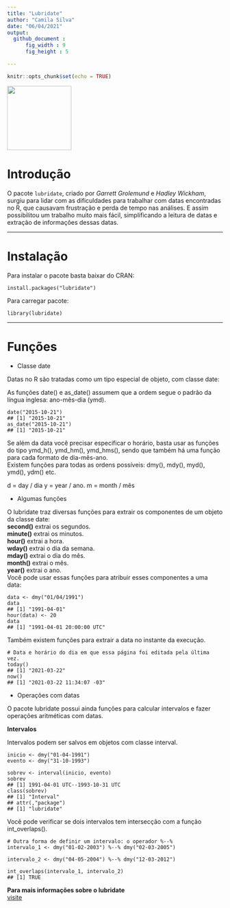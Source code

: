 ```yaml
---
title: "Lubridate"
author: "Camila Silva"
date: "06/04/2021"
output: 
  github_document :
      fig_width : 9
      fig_height : 5

---
```


```r
knitr::opts_chunk$set(echo = TRUE)
```

![](https://pbs.twimg.com/media/CQ5yCmvWoAAcTfI.png:large){width=150px}

# Introdução
O pacote ```lubridate```, criado por *Garrett Grolemund* e *Hadley Wickham*, surgiu para lidar com as dificuldades para trabalhar com datas encontradas no R, que causavam frustração e perda de tempo nas análises. E assim possibilitou um trabalho muito mais fácil, simplificando a leitura de datas e extração de informações dessas datas.

***

# Instalação
Para instalar o pacote basta baixar do CRAN:
```
install.packages("lubridate")
```
Para carregar pacote:
```
library(lubridate)
```
***

# Funções 
- Classe date           

Datas no R são tratadas como um tipo especial de objeto, com classe date:

As funções date() e as_date() assumem que a ordem segue o padrão da língua inglesa: ano-mês-dia (ymd).

```
date("2015-10-21")
## [1] "2015-10-21"
as_date("2015-10-21")
## [1] "2015-10-21"
```

Se além da data você precisar especificar o horário, basta usar as funções do tipo ymd_h(), ymd_hm(), ymd_hms(), sendo que também há uma função para cada formato de dia-mês-ano.           
Existem funções para todas as ordens possíveis: dmy(), mdy(), myd(), ymd(), ydm() etc.

d = day / dia
y = year / ano.
m = month / mês

-	Algumas funções

O lubridate traz diversas funções para extrair os componentes de um objeto da classe date:            
	**second()**  extrai os segundos.            
	**minute()**  extrai os minutos.           
  **hour()**  extrai a hora.           
	**wday()**  extrai o dia da semana.            
	**mday()**  extrai o dia do mês.           
	**month()**  extrai o mês.           
	**year()**  extrai o ano.            
Você pode usar essas funções para atribuir esses componentes a uma data:

```
data <- dmy("01/04/1991")
data
## [1] "1991-04-01"
hour(data) <- 20
data
## [1] "1991-04-01 20:00:00 UTC"
```

Também existem funções para extrair a data no instante da execução.

```
# Data e horário do dia em que essa página foi editada pela última vez.
today() 
## [1] "2021-03-22"
now()
## [1] "2021-03-22 11:34:07 -03"

```

-	Operações com datas

O pacote lubridate possui ainda funções para calcular intervalos e fazer operações aritméticas com datas.

**Intervalos**

Intervalos podem ser salvos em objetos com classe interval.

``` 
inicio <- dmy("01-04-1991")
evento <- dmy("31-10-1993")
 
sobrev <- interval(inicio, evento)
sobrev
## [1] 1991-04-01 UTC--1993-10-31 UTC
class(sobrev)
## [1] "Interval"
## attr(,"package")
## [1] "lubridate"
```
Você pode verificar se dois intervalos tem intersecção com a função int_overlaps().

```
# Outra forma de definir um intervalo: o operador %--%
intervalo_1 <- dmy("01-02-2003") %--% dmy("02-03-2005")  
 
intervalo_2 <- dmy("04-05-2004") %--% dmy("12-03-2012")  
 
int_overlaps(intervalo_1, intervalo_2)
## [1] TRUE
```


**Para mais informações sobre o lubridate**             
[visite](https://cran.r-project.org/web/packages/lubridate/vignettes/lubridate.html)

